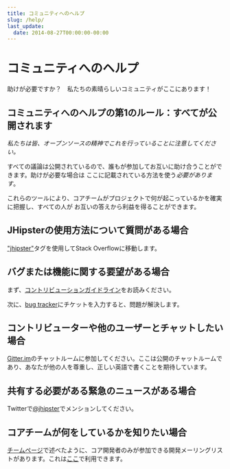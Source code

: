```yaml
---
title: コミュニティへのヘルプ
slug: /help/
last_update:
  date: 2014-08-27T00:00:00-00:00
---
```


# <i class="fa fa-group"></i> コミュニティへのヘルプ

助けが必要ですか？　私たちの素晴らしいコミュニティがここにあります！

## コミュニティへのヘルプの第1のルール：すべてが公開されます

_私たちは皆、オープンソースの精神でこれを行っていることに注意してください。_

すべての議論は公開されているので、誰もが参加してお互いに助け合うことができます。助けが必要な場合は
ここに記載されている方法を使う*必要があります*。

これらのツールにより、コアチームがプロジェクトで何が起こっているかを確実に把握し、すべての人が
お互いの答えから利益を得ることができます。

## JHipsterの使用方法について質問がある場合

["jhipster"](http://stackoverflow.com/tags/jhipster)タグを使用してStack Overflowに移動します。

## バグまたは機能に関する要望がある場合

まず、[コントリビューションガイドライン](https://github.com/jhipster/generator-jhipster/blob/main/CONTRIBUTING.md)をお読みください。

次に、[bug tracker](https://github.com/jhipster/generator-jhipster/issues/new/choose)にチケットを入力すると、問題が解決します。

## コントリビューターや他のユーザーとチャットしたい場合

[Gitter.im](https://gitter.im/jhipster/generator-jhipster)のチャットルームに参加してください。ここは公開のチャットルームであり、あなたが他の人を尊重し、正しい英語で書くことを期待しています。

## 共有する必要がある緊急のニュースがある場合

Twitterで[@jhipster](https://twitter.com/jhipster)でメンションしてください。

## コアチームが何をしているかを知りたい場合

[チームページ](/team/)で述べたように、コア開発者のみが参加できる開発メーリングリストがあります。これは[ここ](https://groups.google.com/forum/?hl=en#!forum/jhipster-dev)で利用できます。
